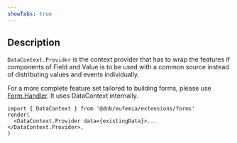 ```yaml
---
showTabs: true
---
```


## Description

`DataContext.Provider` is the context provider that has to wrap the features if components of Field and Value is to be used with a common source instead of distributing values and events individually.

For a more complete feature set tailored to building forms, please use [Form.Handler](/uilib/extensions/forms/Form/Handler). It uses DataContext internally.

```tsx
import { DataContext } from '@dnb/eufemia/extensions/forms'
render(
  <DataContext.Provider data={existingData}>...</DataContext.Provider>,
)
```
